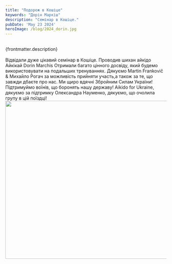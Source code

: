 ```yaml
---
title: "Подорож в Кошіце"
keywords: "Дорін Маркіш"
description: "Семінар в Кошіце."
pubDate: 'May 23 2024'
heroImage: /blog/2024_dorin.jpg
---
```

<br/>
{frontmatter.description}
<br/>
<br/>
Відвідали дуже цікавий семінар в Кошіце. Проводив шихан айкідо Айкікай Dorin Marchis  
Отримали багато цінного досвіду,  який будемо використовувати на подальших тренуваннях. 
Дякуємо Martin Frankovič & Михайло Рогач  за можливість прийняти участь,а також за те, що завжди дбаєте про нас.
Ми щиро вдячні Збройним Силам України! Підтримуймо  воїнів, що боронять нашу державу!
Aikido for Ukraine, дякуємо за підтримку
Олександра Науменко, дякуємо, що очолила групу в цій поїздці!

<img class="centered" src="/blog/2024_dorin_1.jpg" width="741" height="493" alt="" title=""/>
<br/>



